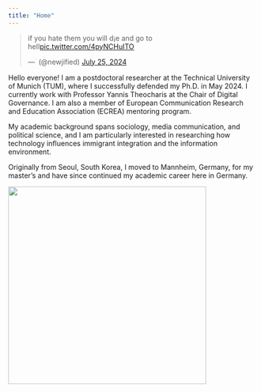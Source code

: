```yaml
---
title: "Home"
---
```


<blockquote class="twitter-tweet"><p lang="en" dir="ltr">if you hate them you will d¡e and go to heII<a href="https://t.co/4pyNCHuITO">pic.twitter.com/4pyNCHuITO</a></p>&mdash; ؘ (@newjified) <a href="https://twitter.com/newjified/status/1816313124045115728?ref_src=twsrc%5Etfw">July 25, 2024</a></blockquote> <script async src="https://platform.twitter.com/widgets.js" charset="utf-8"></script> 


Hello everyone! 
I am a postdoctoral researcher at the Technical University of Munich (TUM), where I successfully defended my Ph.D. in May 2024. I currently work with Professor Yannis Theocharis at the Chair of Digital Governance. I am also a member of European Communication Research and Education Association (ECREA) mentoring program. 

My academic background spans sociology, media communication, and political science, and I am particularly interested in researching how technology influences immigrant integration and the information environment.

Originally from Seoul, South Korea, I moved to Mannheim, Germany, for my master's and have since continued my academic career here in Germany.

![](images/meshaki.JPG){width=400px}